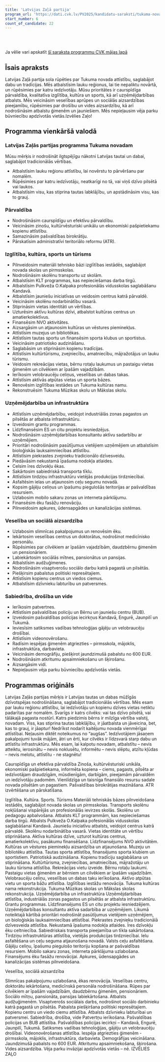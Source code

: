 ```yaml
---
title: 'Latvijas Zaļā partija'
program_url: 'https://dati.cvk.lv/PV2025/kandidatu-saraksti/tukuma-novads/latvijas-zala-partija'
start_number: 6
count_of_candidate: 22
---
```



<Badge text="Lauku attīstība" variant="note" size="small" /> <Badge text="Izglītība un kultūra" variant="note" size="small" /> <Badge text="Uzņēmējdarbības atbalsts" variant="note" size="small" /> <Badge text="Veselība un sociālā aizsardzība" variant="note" size="small" /> <Badge text="Drošība un vides aizsardzība" variant="note" size="small" />

<br/><br/> 

<Card title='Šis ir mākslīga intelekta ģenerēts apraksts' icon='starlight'>
    Ja vēlie vari apskatīt <a href={frontmatter.program_url} target='_blank'>šī saraksta programmu CVK mājas lapā</a>
    </Card>

## Īsais apraksts

Latvijas Zaļā partija sola rūpēties par Tukuma novada attīstību, saglabājot dabu un tradīcijas. Mēs atbalstīsim lauku reģionus, lai tie nepaliktu novārtā, un rūpēsimies par katru iedzīvotāju. Mūsu prioritātes ir caurspīdīga pārvaldība, kvalitatīva izglītība, kultūra un sports, kā arī uzņēmējdarbības atbalsts. Mēs veicināsim veselības aprūpes un sociālās aizsardzības pieejamību, rūpēsimies par drošību un vides aizsardzību, kā arī nodrošināsim atbalstu ģimenēm un jauniešiem. Mēs nepieļausim vēja parku būvniecību apdzīvotās vietās.Izvēlies Zaļo!

## Programma vienkāršā valodā

### Latvijas Zaļās partijas programma Tukuma novadam

Mūsu mērķis ir nodrošināt ilgtspējīgu nākotni Latvijas tautai un dabai, saglabājot tradicionālās vērtības.

*   Atbalstīsim lauku reģionu attīstību, lai novērstu to pārvēršanu par nomalēm.
*   Rūpēsimies par katru iedzīvotāju, neatkarīgi no tā, vai viņš dzīvo pilsētā vai laukos.
*   Atbalstīsim visu, kas stiprina tautas labklājību, un apstādināsim visu, kas to grauj.

### Pārvaldība

*   Nodrošināsim caurspīdīgu un efektīvu pārvaldību.
*   Veicināsim zinošu, kultūrvēsturiski unikālu un ekonomiski pašpietiekamu kopienu attīstību.
*   Samazināsim pašvaldības birokrātiju.
*   Pārskatīsim administratīvi teritoriālo reformu (ATR).

### Izglītība, kultūra, sports un tūrisms

*   Pilnveidosim materiāli tehnisko bāzi izglītības iestādēs, saglabājot novada skolas un pirmsskolas.
*   Nodrošināsim skolēnu transportu uz skolām.
*   Atbalstīsim KLT programmas, kas nepieciešamas darba tirgū.
*   Atbalstīsim Pulkveža O.Kalpaka profesionālās vidusskolas saglabāšanu Kandavā.
*   Atbalstīsim jauniešu iniciatīvas un veidosim centrus katrā pārvaldē.
*   Veicināsim skolēnu nodarbinātību vasarā.
*   Stiprināsim vietas identitāti un vērtības.
*   Uzturēsim aktīvu kultūras dzīvi, atbalstot kultūras centrus un amatierkolektīvus.
*   Finansēsim NVO aktivitātes.
*   Aizsargāsim un atjaunosim kultūras un vēstures pieminekļus.
*   Attīstīsim muzejus un bibliotēkas.
*   Attīstīsim tautas sportu un finansēsim sporta klubus un sportistus.
*   Veicināsim patriotisko audzināšanu.
*   Saglabāsim un stiprināsim kopienu tradīcijas.
*   Attīstīsim kultūrtūrismu, zvejniecību, amatniecību, mājražotājus un lauku tūrismu.
*   Veidosim rekreācijas vietas, bērnu rotaļu laukumus un pastaigu vietas ģimenēm un cilvēkiem ar īpašām vajadzībām.
*   Ierīkosim velobraucēju celiņus, veselības un dabas takas.
*   Attīstīsim aktīvās atpūtas vietas un sporta bāzes.
*   Renovēsim izglītības iestādes un Tukuma kultūras namu.
*   Rekonstruēsim Tukuma Mūzikas skolu un Mākslas skolu.

### Uzņēmējdarbība un infrastruktūra

*   Attīstīsim uzņēmējdarbību, veidojot industriālās zonas pagastos un pilsētās ar atbalsta infrastruktūru.
*   Izveidosim grantu programmas.
*   Līdzfinansēsim ES un citu projektu iesniedzējus.
*   Nodrošināsim uzņēmējdarbības konsultantu aktīvu sadarbību ar uzņēmējiem.
*   Prioritāri nodrošināsim pasūtījumus vietējiem uzņēmējiem un atbalstīsim bioloģiskās lauksaimniecības attīstību.
*   Attīstīsim piekrastes zvejnieku tradicionālo dzīvesveidu.
*   Piedāvāsim nekustamā īpašuma nodokļa atlaides.
*   Celsim īres dzīvokļu ēkas.
*   Sakārtosim sabiedriskā transporta tīklu.
*   Attīstīsim tirdziņu infrastruktūru vietējās produkcijas tirdzniecībai.
*   Asfaltēsim ielas un atjaunosim ceļu segumu novadā.
*   Kopsim gājēju celiņus un īpašumu piegulošās teritorijas ar pašvaldības resursiem.
*   Uzlabosim mobilo sakaru zonas un interneta pārklājumu.
*   Finansēsim ēku fasāžu renovāciju.
*   Pilnveidosim apkures, ūdensapgādes un kanalizācijas sistēmas.

### Veselība un sociālā aizsardzība

*   Uzlabosim slimnīcas pakalpojumus un renovēsim ēku.
*   Iekārtosim veselības centrus un doktorātus, nodrošinot medicīnisko personālu.
*   Rūpēsimies par cilvēkiem ar īpašām vajadzībām, daudzbērnu ģimenēm un pensionāriem.
*   Labiekārtosim sociālās mītnes, pansionātus un pansijas.
*   Atbalstīsim audžuģimenes.
*   Nodrošināsim visaptverošu sociālo darbu katrā pagastā un pilsētās.
*   Piešķirsim pabalstus politiski represētajiem.
*   Attīstīsim kopienu centrus un viedos ciemus.
*   Atbalstīsim dzīvnieku labturību un patversmes.

### Sabiedrība, drošība un vide

*   Ierīkosim patvertnes.
*   Attīstīsim pašvaldības policiju un Bērnu un jauniešu centru (BUB).
*   Izveidosim pašvaldības policijas iecirkņus Kandavā, Engurē, Jaunpilī un Tukumā.
*   Ieviesīsim satiksmes vadības tehnoloģijas gājēju un velobraucēju drošībai.
*   Attīstīsim videonovērošanu.
*   Radīsim iespējas ģimenēm atgriezties – pirmsskola, mājoklis, infrastruktūra, darbavieta.
*   Veicināsim demogrāfiju, piešķirot jaundzimušā pabalstu no 600 EUR.
*   Nodrošināsim atkritumu apsaimniekošanu un šķirošanu.
*   Aizsargāsim vidi.
*   Nepieļausim vēja parku būvniecību apdzīvotās vietās.


## Programmas oriģināls

Latvijas Zaļās partijas mērķis ir Latvijas tautas un dabas mūžīgās dzīvotspējas nodrošināšana, saglabājot tradicionālās vērtības. Mēs esam par lauku reģionu attīstību, lai iedzīvotāju un kopienu dzīves vietas netiktu padarītas par nomalēm. Svarīgs ir katrs cilvēks: vai tas dzīvo pilsētā, vai tālākajā pagasta nostūrī. Katrs piedzimis bērns ir milzīga vērtība valstij, novadam. Viss, kas stiprina tautas labklājību, ir jāatbalsta un jāveicina, bet, kas to grauj, ir jāaptur!
Nedrīkst nodarīt kaitējumu novada vienmērīgai attīstībai. Neļausim diktēt noteikumus no “augšas”. Iedzīvotājiem jāsaņem pakalpojumi tuvāk mājām, ātri un ērti, kur cilvēks ir līdzsvarā starp dabu un attīstītu infrastruktūru.
Mēs esam, lai kalpotu novadam,
atbalstītu – nevis atteiktu,
ierosinātu – nevis noklusētu,
informētu – nevis slēptu,
atzītu kļūdas – nevis melotu,
attīstītu - ne stagnētu!

Caurspīdīga un efektīva pārvaldība
Zinoša, kultūrvēsturiski unikāla, ekonomiski pašpietiekama, informēta kopiena – ciems, pagasts, pilsēta ar iedzīvotājam draudzīgām, mūsdienīgām, darbīgām, pieejamām pārvaldēm un iedzīvotāju padomēm.
Vienlīdzīga un taisnīga finansiālo resursu sadale novada pilsētām un pagastiem.
Pašvaldības birokrātijas mazināšana.
ATR izvērtēšana un pārskatīšana.

Izglītība. Kultūra. Sports. Tūrisms
Materiāli tehniskās bāzes pilnveidošana iestādēs, saglabājot novada skolas un pirmsskolas.
Transports skolēnu nokļūšanai vispārējās un profesionālās ievirzes skolās.
Skolēnu un pedagogu apbalvošana.
Atbalsts KLT programmām, kas nepieciešamas darba tirgū.
Atbalsts Pulkveža O.Kalpaka pofesionālās vidusskolas saglabāšanai Kandavā.
Jauniešu iniciatīvu atbalsts, veidojot centrus katrā pārvaldē.
Skolēnu nodarbinātība vasarā.
Vietas identitāte un vērtību stiprināšana.
Aktīva kultūras dzīve, uzturot kultūras centrus, amatierkolektīvu, pasākumu finansēšana.
Līdzfinansējums NVO aktivitātēm.
Kultūras un vēstures pieminekļu aizsardzība un atjaunošana.
Muzeju un bibliotēku attīstība.
Tautas sporta attīstība, finansējums sporta klubiem un sportistiem.
Patriotiskā audzināšana.
Kopienu tradīciju saglabāšana un stiprināšana.
Kultūrtūrisma, zvejniecības, amatniecības, mājražotāju un lauku tūrisma attīstība. Rekreācijas vietu izveide.
Bērnu rotaļu laukumi.
Pastaigu vietas ģimenēm ar bērniem un cilvēkiem ar īpašām vajadzībām.
Velobraucēju celiņu, veselības un dabas taku ierīkošana.
Aktīvo atpūtas vietu un sporta bāžu attīstība.
Izglītības iestāžu renovācija.
Tukuma kultūras nama rekonstrukcija.
Tukuma Mūzikas skolas un Mākslas skolas rekonstrukcija.
Uzņēmējdarbība un infrastruktūra
Uzņēmējdarbības attīstība, industriālās zonas pagastos un pilsētās ar atbalsta infrastruktūru.
Grantu programmas.
Līdzfinansējums ES un citu projektu iesniedzējiem.
Uzņēmējdarbības konsultantu aktīva sadarbība ar uzņēmējiem.
Likumā noteiktajā kārtībā prioritāri nodrošināt pasūtījumus vietējiem uzņēmējiem, un bioloģiskās lauksaimniecības attīstībai.
Piekrastes zvejnieku tradicionālā dzīvesveida attīstība.
Nekustamā īpašuma nodokļa atlaides.
Īres dzīvokļu ēku celtniecība.
Sabiedriskais transporta pieejamība un tīkla sakārtošana.
Tirdziņu infrastruktūras attīstība, vietējās produkcijas tirdzniecībai.
Ielu asfaltēšana un ceļu seguma atjaunošana novadā.
Valsts ceļu asfaltēšana.
Gājēju celiņu, īpašumu piegulošo teritoriju kopšana ar pašvaldības resursiem.
Mobilo sakaru zonas, interneta pārklājuma uzlabošana.
Finansējums ēku fasāžu renovācijai.
Apkures, ūdensapgādes un kanalizācijas sistēmas pilnveidošana.

Veselība, sociālā aizsardzība

Slimnīcas pakalpojumu uzlabošana, ēkas renovācija.
Veselības centru, doktorātu iekārtošana, medicīnskā personāla nodrošināšana.
Rūpes par cilvēkiem ar īpašām vajadzībām, daudzbērnu ģimenēm, pensionāriem.
Sociālo mītņu, pansionāta, pansijas labiekārtošana.
Atbalsts audžuģimenēm.
Visaptverošs sociālais darbs, nodrošinot sociālo darbinieku katrā pagastā un pilsētās.
Pabalsta piešķiršana politiski represētajiem.
Kopienu centru un viedo ciemu attīstība.
Atbalsts dzīvnieku labturībai un patversmei.
Sabiedrība, drošība, vide
Patvertņu ierīkošana.
Pašvaldības policijas un BUB attīstība.
Pašvaldības policijas iecirkņi – Kandavā, Engurē, Jaunpilī, Tukumā.
Satiksmes vadības tehnoloģijas, gājēju un velobraucēju drošībai.
Videonovērošanas attīstība.
Iespēja atgriezties ģimenēm - pirmsskola, mājoklis, infrastruktūra, darbavieta.
Demogrāfijas veicināšana. Jaundzimušā pabalsts no 600 EUR.
Atkritumu apsaimniekošana, šķirošana.
Vides aizsardzība.
Vēja parku invāzijai apdzīvotās vietās – nē.
IZVĒLIES ZAĻO
